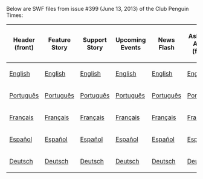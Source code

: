 Below are SWF files from issue #399 (June 13, 2013) of the Club Penguin Times:

<center>
{|class="wikitable" border="1"
!Header (front)
!Feature Story
!Support Story
!Upcoming Events
!News Flash
!Ask Aunt Arctic (front)
!Header (back)
!Ask Aunt Arctic (back)
!Jokes and Riddles
!Secrets
!Feature More
|-
|[[Media:ENNews399HeaderFront.swf|English]]||[[Media:ENNews399FeatureStory.swf|English]]||[[Media:ENNews399SupportStory.swf|English]]||[[Media:ENNews399UpcomingEvents.swf|English]]||[[Media:ENNews399NewsFlash.swf|English]]||[[Media:ENNews399AskAuntArcticFront.swf|English]]||[[Media:ENNews399HeaderBack.swf|English]]||[[Media:ENNews399AskAuntArcticBack.swf|English]]||[[Media:ENNews399JokesAndRiddles.swf|English]]||[[Media:ENNews399Secrets.swf|English]]||[[Media:ENNews399FeatureMore.swf|English]]
|-
|[[Media:PTNews399HeaderFront.swf|Português]]||[[Media:PTNews399FeatureStory.swf|Português]]||[[Media:PTNews399SupportStory.swf|Português]]||[[Media:PTNews399UpcomingEvents.swf|Português]]||[[Media:PTNews399NewsFlash.swf|Português]]||[[Media:PTNews399AskAuntArcticFront.swf|Português]]||[[Media:PTNews399HeaderBack.swf|Português]]||[[Media:PTNews399AskAuntArcticBack.swf|Português]]||[[Media:PTNews399JokesAndRiddles.swf|Português]]||[[Media:PTNews399Secrets.swf|Português]]||[[Media:PTNews399FeatureMore.swf|Português]]
|-
|[[Media:FRNews399HeaderFront.swf|Français]]||[[Media:FRNews399FeatureStory.swf|Français]]||[[Media:FRNews399SupportStory.swf|Français]]||[[Media:FRNews399UpcomingEvents.swf|Français]]||[[Media:FRNews399NewsFlash.swf|Français]]||[[Media:FRNews399AskAuntArcticFront.swf|Français]]||[[Media:FRNews399HeaderBack.swf|Français]]||[[Media:FRNews399AskAuntArcticBack.swf|Français]]||[[Media:FRNews399JokesAndRiddles.swf|Français]]||[[Media:FRNews399Secrets.swf|Français]]||[[Media:FRNews399FeatureMore.swf|Français]]
|-
|[[Media:ESNews399HeaderFront.swf|Español]]||[[Media:ESNews399FeatureStory.swf|Español]]||[[Media:ESNews399SupportStory.swf|Español]]||[[Media:ESNews399UpcomingEvents.swf|Español]]||[[Media:ESNews399NewsFlash.swf|Español]]||[[Media:ESNews399AskAuntArcticFront.swf|Español]]||[[Media:ESNews399HeaderBack.swf|Español]]||[[Media:ESNews399AskAuntArcticBack.swf|Español]]||[[Media:ESNews399JokesAndRiddles.swf|Español]]||[[Media:ESNews399Secrets.swf|Español]]||[[Media:ESNews399FeatureMore.swf|Español]]
|-
|[[Media:DENews399HeaderFront.swf|Deutsch]]||[[Media:DENews399FeatureStory.swf|Deutsch]]||[[Media:DENews399SupportStory.swf|Deutsch]]||[[Media:DENews399UpcomingEvents.swf|Deutsch]]||[[Media:DENews399NewsFlash.swf|Deutsch]]||[[Media:DENews399AskAuntArcticFront.swf|Deutsch]]||[[Media:DENews399HeaderBack.swf|Deutsch]]||[[Media:DENews399AskAuntArcticBack.swf|Deutsch]]||[[Media:DENews399JokesAndRiddles.swf|Deutsch]]||[[Media:DENews399Secrets.swf|Deutsch]]||[[Media:DENews399FeatureMore.swf|Deutsch]]
|}
</center>